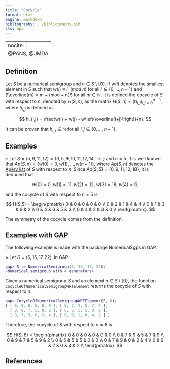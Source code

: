 ```yaml
---
title: "Cocycle"
format: html
engine: markdown
bibliography: ../Bibliography.bib
cls: apa
---
```


---
nocite: |
  @PANS, @JMDA
---

<!-- Parametrizing_Arf_NS -->

## Definition

Let $S$ be a [numerical semigroup](../Basic-concepts/Numerical-semigroup.qmd) and $n \in S \setminus \{0\}$. If $w(i)$ denotes the smallest element in $S$ such that $w(i) \equiv i ~~ (mod ~ n)$ for all $i \in \{0, \ldots, n-1\}$ and $\overline{m} = m ~ (mod ~ n)$ for all $m \in \mathbb{N}$, it is defined the cocycle of $S$ with respect to $n$, denoted by $H(S,n)$, as the matrix $H(S,n) = (h_{i,j})_{i, j = 0}^{n-1}$, where $h_{i,j}$ is defined as

$$
h_{i,j} = \frac{w(i) + w(j) - w\left(\overline{i+j}\right)}{n}.
$$

It can be proven that $h_{i,j} \in \mathbb{N}$ for all $i,j \in \{0, \ldots, n-1\}$.

## Examples

$\circ$ Let $S = \langle 5, 9, 11, 12 \rangle = \{0, 5, 9, 10, 11, 12, 14, \rightarrow\}$ and $n = 5$. It is well known that $Ap(S,n) = \{w(0) = 0, w(1), \ldots, w(n-1)\}$, where $Ap(S,n)$ denotes the [Apéry list](Apery-set.qmd) of $S$ with respect to $n$. Since $Ap(S,5) = \{0, 9, 11, 12, 18\}$, it is deduced that

$$
w(0) = 0, ~ w(1) = 11, ~ w(2) = 12, ~w(3) = 18, ~w(4) = 9,
$$

and the cocycle of $S$ with respect to $n = 5$ is

$$
H(S,5) = \begin{pmatrix}
  0 & 0 & 0 & 0 & 0 \\
  0 & 2 & 1 & 4 & 4 \\
  0 & 1 & 3 & 6 & 2 \\
  0 & 4 & 6 & 5 & 3 \\
  0 & 4 & 2 & 3 & 0 \\
\end{pmatrix}.
$$

The symmetry of the cocycle comes from the definition.

## Examples with GAP

The following example is made with the package NumericalSgps in GAP.

$\diamond$ Let $S = \langle 6, 15, 17, 22 \rangle$, in GAP:

``` gap
gap> S := NumericalSemigroup(6, 15, 17, 22);
<Numerical semigroup with 4 generators>
```

Given a numerical semigroup $S$ and an element $n \in S \setminus \{0\}$, the function `CocycleOfNumericalSemigroupWRTElement` returns the cocycle of $S$ with respect to $n$.

``` gap
gap> CocycleOfNumericalSemigroupWRTElement(S, 6);
[ [ 0, 0, 0, 0, 0, 0 ], [ 0, 7, 9, 5, 7, 9 ],
  [ 0, 9, 7, 5, 9, 2 ], [ 0, 5, 5, 5, 0, 0 ],
  [ 0, 7, 9, 0, 2, 4 ], [ 0, 9, 2, 0, 4, 2 ] ]
```

Therefore, the cocycle of $S$ with respect to $n = 6$ is

$$
H(S, 6) = \begin{pmatrix}
  0 & 0 & 0 & 0 & 0 & 0 \\
  0 & 7 & 9 & 5 & 7 & 9 \\
  0 & 9 & 7 & 5 & 9 & 2 \\
  0 & 5 & 5 & 5 & 0 & 0 \\
  0 & 7 & 9 & 0 & 2 & 4 \\
  0 & 9 & 2 & 0 & 4 & 2 \\
\end{pmatrix}.
$$

## References

::: {#refs}

:::
